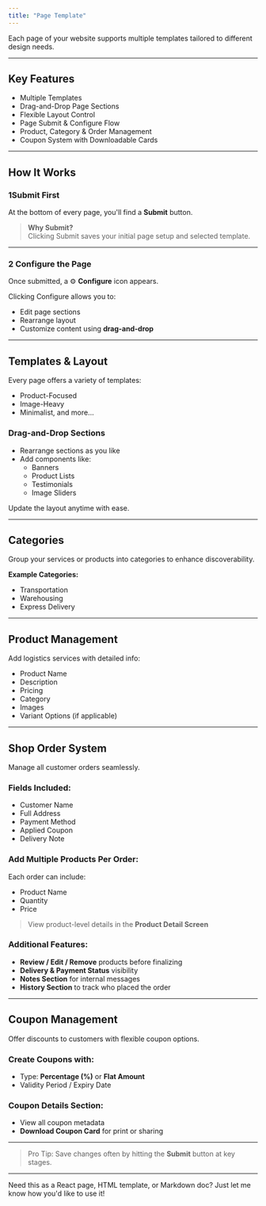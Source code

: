 ```yaml
---
title: "Page Template"
---
```


Each page of your website supports multiple templates tailored to different design needs.

---

## Key Features

- Multiple Templates
- Drag-and-Drop Page Sections
- Flexible Layout Control
- Page Submit & Configure Flow
- Product, Category & Order Management
- Coupon System with Downloadable Cards

---

## How It Works

### 1️Submit First

At the bottom of every page, you'll find a **Submit** button.

> **Why Submit?**  
> Clicking Submit saves your initial page setup and selected template.

---

### 2️ Configure the Page

Once submitted, a ⚙️ **Configure** icon appears.

Clicking Configure allows you to:

- Edit page sections
- Rearrange layout
- Customize content using **drag-and-drop**

---

## Templates & Layout

Every page offers a variety of templates:

- Product-Focused
- Image-Heavy
- Minimalist, and more...

### Drag-and-Drop Sections

- Rearrange sections as you like
- Add components like:
  - Banners
  - Product Lists
  - Testimonials
  - Image Sliders

Update the layout anytime with ease.

---

## Categories

Group your services or products into categories to enhance discoverability.

**Example Categories:**

- Transportation
- Warehousing
- Express Delivery

---

## Product Management

Add logistics services with detailed info:

- Product Name
- Description
- Pricing
- Category
- Images
- Variant Options (if applicable)

---

## Shop Order System

Manage all customer orders seamlessly.

### Fields Included:

- Customer Name
- Full Address
- Payment Method
- Applied Coupon
- Delivery Note

### Add Multiple Products Per Order:

Each order can include:

- Product Name
- Quantity
- Price

> View product-level details in the **Product Detail Screen**

### Additional Features:

- **Review / Edit / Remove** products before finalizing
- **Delivery & Payment Status** visibility
- **Notes Section** for internal messages
- **History Section** to track who placed the order

---

## Coupon Management

Offer discounts to customers with flexible coupon options.

### Create Coupons with:

- Type: **Percentage (%)** or **Flat Amount**
- Validity Period / Expiry Date

### Coupon Details Section:

- View all coupon metadata
- **Download Coupon Card** for print or sharing

---

> Pro Tip: Save changes often by hitting the **Submit** button at key stages.

---

Need this as a React page, HTML template, or Markdown doc? Just let me know how you'd like to use it!
